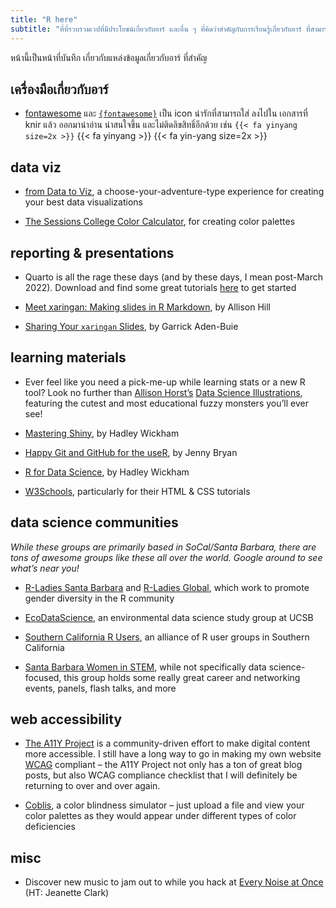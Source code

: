 ```yaml
---
title: "R here"
subtitle: "ที่ที่รวบรวมเวปที่มีประโยชน์เกี่ยวกับอาร์ และอื่น ๆ ที่คิดว่าสำคัญกับการเรียนรู้เกี่ยวกับอาร์ ที่สามารถรวบรวมให้"
---
```


หน้านี้เป็นหน้าที่บันทึก เกี่ยวกับแหล่งข้อมูลเกี่ยวกับอาร์ ที่สำคัญ

## เครื่องมือเกี่ยวกับอาร์

-   [fontawesome](https://fontawesome.com/v5/search?m=free) และ [`{fontawesome}`](https://github.com/rstudio/fontawesome) เป็น icon น่ารักที่สามารถใส่ ลงไปใน เอกสารที่ knir แล้ว ออกมาน่าอ่าน น่าสนใจขึ้น และไม่ติดลิขสิทธิ์อีกด้วย เช่น `{{< fa yinyang size=2x >}}` {{< fa yinyang >}} {{< fa yin-yang size=2x >}}

## data viz

-   [from Data to Viz](https://www.data-to-viz.com/), a choose-your-adventure-type experience for creating your best data visualizations

-   [The Sessions College Color Calculator](https://www.sessions.edu/color-calculator/), for creating color palettes

## reporting & presentations

-   Quarto is all the rage these days (and by these days, I mean post-March 2022). Download and find some great tutorials [here](https://quarto.org/) to get started

-   [Meet xaringan: Making slides in R Markdown](https://arm.rbind.io/slides/xaringan.html#1), by Allison Hill

-   [Sharing Your `xaringan` Slides](https://www.garrickadenbuie.com/blog/sharing-xaringan-slides/), by Garrick Aden-Buie

## learning materials

-   Ever feel like you need a pick-me-up while learning stats or a new R tool? Look no further than [Allison Horst's](https://twitter.com/allison_horst) [Data Science Illustrations](https://allisonhorst.com/), featuring the cutest and most educational fuzzy monsters you'll ever see!

-   [Mastering Shiny](https://mastering-shiny.org/index.html), by Hadley Wickham

-   [Happy Git and GitHub for the useR](https://happygitwithr.com/), by Jenny Bryan

-   [R for Data Science](https://r4ds.had.co.nz/), by Hadley Wickham

-   [W3Schools](https://www.w3schools.com/default.asp), particularly for their HTML & CSS tutorials

## data science communities

*While these groups are primarily based in SoCal/Santa Barbara, there are tons of awesome groups like these all over the world. Google around to see what's near you!*

-   [R-Ladies Santa Barbara](https://www.meetup.com/rladies-santa-barbara/) and [R-Ladies Global](https://rladies.org/), which work to promote gender diversity in the R community

-   [EcoDataScience](https://eco-data-science.github.io/), an environmental data science study group at UCSB\

-   [Southern California R Users](https://socalr.org/), an alliance of R user groups in Southern California\

-   [Santa Barbara Women in STEM](https://www.sbwomeninstem.org/), while not specifically data science-focused, this group holds some really great career and networking events, panels, flash talks, and more

## web accessibility

-   [The A11Y Project](https://www.a11yproject.com/) is a community-driven effort to make digital content more accessible. I still have a long way to go in making my own website [WCAG](https://www.w3.org/WAI/standards-guidelines/wcag/) compliant -- the A11Y Project not only has a ton of great blog posts, but also WCAG compliance checklist that I will definitely be returning to over and over again.

-   [Coblis](https://www.color-blindness.com/coblis-color-blindness-simulator/), a color blindness simulator -- just upload a file and view your color palettes as they would appear under different types of color deficiencies

## misc

-   Discover new music to jam out to while you hack at [Every Noise at Once](https://everynoise.com/engenremap.html) (HT: Jeanette Clark)